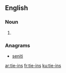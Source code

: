 ==English==

===Noun===
{{head|en|plural}}

# {{plural of|tie-in|lang=en|nocat=1}}

===Anagrams===
* [[seniti#English|seniti]]

[[ar:tie-ins]]
[[fr:tie-ins]]
[[ku:tie-ins]]